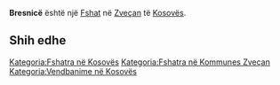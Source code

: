 {{Fshat në Kosovës
 | Emri                = Bresnicë
| sqi_N_name = Bresnicë
| sqi_N_FULL_NAME_RO = Bresnicë
| sqi_N_FULL_NAME_ND_RO = Bresnice
| sqi_N_SORT_NAME_RG = BRESNICE
| sqi_N_FULL_NAME_RG = Bresnicë
| sqi_N_FULL_NAME_ND_RG = Bresnice
| srp_N_name = Bresnica
| srp_N_FULL_NAME_RO = Bresnica
| srp_N_FULL_NAME_ND_RO = Bresnica
| srp_N_SORT_NAME_RG = BRESNICA
| srp_N_FULL_NAME_RG = Bresnica
| srp_N_FULL_NAME_ND_RG = Bresnica
| srp_NS_name = Бресница
| srp_NS_FULL_NAME_RO = Бресница
| srp_NS_FULL_NAME_ND_RO = Бресница
| srp_NS_SORT_NAME_RG = БРЕСНИЦА
| srp_NS_FULL_NAME_RG = Бресница
| srp_NS_FULL_NAME_ND_RG = Бресница

 | Emri (Rasa dhanore) = 
 | Figura              = 
 | Shteti              = Kosovo
 | Komuna              = Zveçan
 | Kodi postar         = 
 | Sipërfaqja          = 

 | Popullsia           = 

 | Regj. i popullsisë  = 
 | Dend. e popullsisë  = 
 | Faqja zyrtare       = 
 <!--- Koordinatat ----> 
 | Gjerësia            = 42.963611
 | Gjatësia            = 20.788333
 | Lartësia            = 
}}
'''Bresnicë''' është një [[Fshat]] në [[Zveçan]] të [[Kosovës]].

<!-- == Gjeografia == -->
<!-- == Historia == -->
<!-- == Demografia == -->
== Shih edhe ==
{{Komuna Zveçan}}
{{Kosovo-Administrata-Cung}}

[[Kategoria:Fshatra në Kosovës]]
[[Kategoria:Fshatra në Kommunes Zveçan]]
[[Kategoria:Vendbanime në Kosovës]]